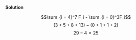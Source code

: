
\color{blue}

**Solution**

$$\sum_{i = 4}^7 F_i - \sum_{i = 0}^3F_i$$
$$(3+5+8+13) - (0+1+1+2)$$
$$29-4 = 25$$

\color{black}